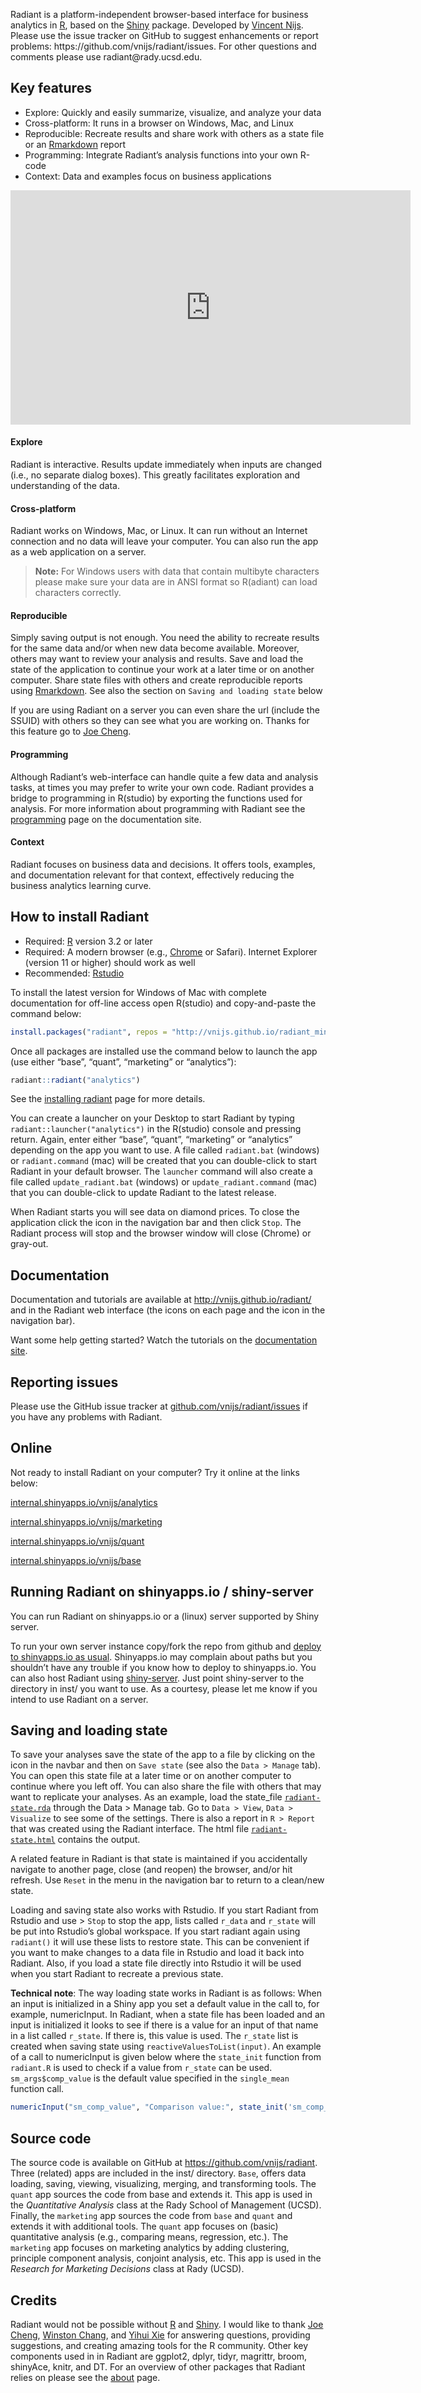 Radiant is a platform-independent browser-based interface for business analytics in [R](http://www.r-project.org/), based on the [Shiny](http://www.rstudio.com/shiny/) package. Developed by <a href="http://rady.ucsd.edu/faculty/directory/nijs/" target="\_blank">Vincent Nijs</a>. Please use the issue tracker on GitHub to suggest enhancements or report problems: https://github.com/vnijs/radiant/issues. For other questions and comments please use radiant@rady.ucsd.edu.

## Key features

- Explore: Quickly and easily summarize, visualize, and analyze your data
- Cross-platform: It runs in a browser on Windows, Mac, and Linux
- Reproducible: Recreate results and share work with others as a state file or an [Rmarkdown](http://rmarkdown.rstudio.com/) report
- Programming: Integrate Radiant's analysis functions into your own R-code
- Context: Data and examples focus on business applications

<iframe width="640" height="375" src="https://www.youtube.com/embed/ioHopyfD2f0" frameborder="0" allowfullscreen></iframe>

#### Explore

Radiant is interactive. Results update immediately when inputs are changed (i.e., no separate dialog boxes). This greatly facilitates exploration and understanding of the data.

#### Cross-platform

Radiant works on Windows, Mac, or Linux. It can run without an Internet connection and no data will leave your computer. You can also run the app as a web application on a server.

> **Note:** For Windows users with data that contain multibyte characters please make sure your data are in ANSI format so R(adiant) can load characters correctly.

#### Reproducible

Simply saving output is not enough. You need the ability to recreate results for the same data and/or when new data become available. Moreover, others may want to review your analysis and results. Save and load the state of the application to continue your work at a later time or on another computer. Share state files with others and create reproducible reports using [Rmarkdown](http://rmarkdown.rstudio.com/). See also the section on `Saving and loading state` below

If you are using Radiant on a server you can even share the url (include the SSUID) with others so they can see what you are working on. Thanks for this feature go to [Joe Cheng](https://github.com/jcheng5).

#### Programming

Although Radiant's web-interface can handle quite a few data and analysis tasks, at times you may prefer to write your own code. Radiant provides a bridge to programming in R(studio) by exporting the functions used for analysis. For more information about programming with Radiant see the [programming](http://vnijs.github.io/radiant/programming.html) page on the documentation site.

#### Context

Radiant focuses on business data and decisions. It offers tools, examples, and documentation relevant for that context, effectively reducing the business analytics learning curve.

## How to install Radiant

- Required: [R](http://cran.rstudio.com/) version 3.2 or later
- Required: A modern browser (e.g., [Chrome](https://www.google.com/intl/en/chrome/browser/desktop/) or Safari). Internet Explorer (version 11 or higher) should work as well
- Recommended: [Rstudio](http://www.rstudio.com/products/rstudio/download/)

<!-- 
An older version of Radiant is available on [CRAN](http://cran.r-project.org/web/packages/radiant/index.html).
--> 

To install the latest version for Windows of Mac with complete documentation for off-line access open R(studio) and copy-and-paste the command below:

```r
install.packages("radiant", repos = "http://vnijs.github.io/radiant_miniCRAN/", type = 'binary')
```

Once all packages are installed use the command below to launch the app (use either "base", "quant", "marketing" or "analytics"):

```r
radiant::radiant("analytics")
```

See the [installing radiant](http://vnijs.github.io/radiant/install.html) page for more details.

<!--
See also the `Installing Radiant` video:

<iframe width="640" height="375" src="https://www.youtube.com/embed/NEPSFiHH_dw" frameborder="0" allowfullscreen></iframe>
-->

You can create a launcher on your Desktop to start Radiant by typing `radiant::launcher("analytics")` in the R(studio) console and pressing return. Again, enter either "base", "quant", "marketing" or "analytics" depending on the app you want to use. A file called `radiant.bat` (windows) or `radiant.command` (mac) will be created that you can double-click to start Radiant in your default browser. The `launcher` command will also create a file called `update_radiant.bat` (windows) or `update_radiant.command` (mac) that you can double-click to update Radiant to the latest release.

When Radiant starts you will see data on diamond prices. To close the application click the <i title='Power off' class='fa fa-power-off'></i> icon in the navigation bar and then click `Stop`. The Radiant process will stop and the browser window will close (Chrome) or gray-out.

## Documentation

Documentation and tutorials are available at <http://vnijs.github.io/radiant/> and in the Radiant web interface (the <i title='Help' class='fa fa-question'></i> icons on each page and the <i title='Help' class='fa fa-question-circle'></i> icon in the navigation bar).

Want some help getting started? Watch the tutorials on the [documentation site](http://vnijs.github.io/radiant/tutorials.html).

## Reporting issues

Please use the GitHub issue tracker at <a href="https://github.com/vnijs/radiant/issues" target="_blank">github.com/vnijs/radiant/issues</a> if you have any problems with Radiant.

## Online

Not ready to install Radiant on your computer? Try it online at the links below:

<a href="https://internal.shinyapps.io/vnijs/analytics" target="_blank">internal.shinyapps.io/vnijs/analytics</a>

<a href="https://internal.shinyapps.io/vnijs/marketing" target="_blank">internal.shinyapps.io/vnijs/marketing</a>

<a href="https://internal.shinyapps.io/vnijs/quant" target="_blank">internal.shinyapps.io/vnijs/quant</a>

<a href="https://internal.shinyapps.io/vnijs/base" target="_blank">internal.shinyapps.io/vnijs/base</a>

## Running Radiant on shinyapps.io / shiny-server

You can run Radiant on shinyapps.io or a (linux) server supported by Shiny server.

To run your own server instance copy/fork the repo from github and [deploy to shinyapps.io as usual](http://shiny.rstudio.com/articles/shinyapps.html). Shinyapps.io may complain about paths but you shouldn’t have any trouble if you know how to deploy to shinyapps.io. You can also host Radiant using [shiny-server](http://www.rstudio.com/products/rstudio/download-server/). Just point shiny-server to the directory in inst/ you want to use. As a courtesy, please let me know if you intend to use Radiant on a server.

## Saving and loading state

To save your analyses save the state of the app to a file by clicking on the <i title='Save' class='fa fa-save'></i> icon in the navbar and then on `Save state` (see also the `Data > Manage` tab). You can open this state file at a later time or on another computer to continue where you left off. You can also share the file with others that may want to replicate your analyses. As an example, load the state_file [`radiant-state.rda`](https://vnijs.github.io/radiant/examples/radiant-state.rda) through the Data > Manage tab. Go to `Data > View`, `Data > Visualize` to see some of the settings. There is also a report in `R > Report` that was created using the Radiant interface. The html file <a href="https://vnijs.github.io/radiant/examples/radiant-state.html" target="_blank">`radiant-state.html`</a> contains the output.

A related feature in Radiant is that state is maintained if you accidentally navigate to another page, close (and reopen) the browser, and/or hit refresh. Use `Reset` in the <i title='Power off' class='fa fa-power-off'></i> menu in the navigation bar to return to a clean/new state.

Loading and saving state also works with Rstudio. If you start Radiant from Rstudio and use <i title='Power off' class='fa fa-power-off'></i> > `Stop` to stop the app, lists called `r_data` and `r_state` will be put into Rstudio's global workspace. If you start radiant again using `radiant()` it will use these lists to restore state. This can be convenient if you want to make changes to a data file in Rstudio and load it back into Radiant. Also, if you load a state file directly into Rstudio it will be used when you start Radiant to recreate a previous state.

**Technical note**: The way loading state works in Radiant is as follows: When an input is initialized in a Shiny app you set a default value in the call to, for example, numericInput. In Radiant, when a state file has been loaded and an input is initialized it looks to see if there is a value for an input of that name in a list called `r_state`. If there is, this value is used. The `r_state` list is created when saving state using `reactiveValuesToList(input)`. An example of a call to numericInput is given below where the `state_init` function from `radiant.R` is used to check if a value from `r_state` can be used. `sm_args$comp_value` is the default value specified in the `single_mean` function call.

```r
numericInput("sm_comp_value", "Comparison value:", state_init('sm_comp_value',sm_args$comp_value))
```

## Source code

The source code is available on GitHub at <https://github.com/vnijs/radiant>. Three (related) apps are included in the inst/ directory. `Base`, offers data loading, saving, viewing, visualizing, merging, and transforming tools. The `quant` app sources the code from base and extends it. This app is used in the _Quantitative Analysis_ class at the Rady School of Management (UCSD). Finally, the `marketing` app sources the code from `base` and `quant` and extends it with additional tools. The `quant` app focuses on (basic) quantitative analysis (e.g., comparing means, regression, etc.). The `marketing` app focuses on marketing analytics by adding clustering, principle component analysis, conjoint analysis, etc. This app is used in the _Research for Marketing Decisions_ class at Rady (UCSD).

## Credits

Radiant would not be possible without [R](http://cran.rstudio.com/) and [Shiny](http://shiny.rstudio.com/). I would like to thank [Joe Cheng](https://github.com/jcheng5), [Winston Chang](https://github.com/wch), and [Yihui Xie](https://github.com/yihui) for answering questions, providing suggestions, and creating amazing tools for the R community. Other key components used in in Radiant are ggplot2, dplyr, tidyr, magrittr, broom, shinyAce, knitr, and DT. For an overview of other packages that Radiant relies on please see the <a href="http://vnijs.github.io/radiant/about.html" target="_blank">about</a> page.

